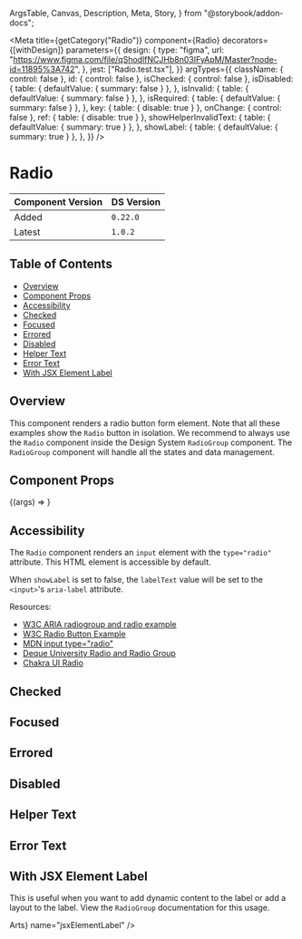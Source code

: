   ArgsTable,
  Canvas,
  Description,
  Meta,
  Story,
} from "@storybook/addon-docs";


<Meta
  title={getCategory("Radio")}
  component={Radio}
  decorators={[withDesign]}
  parameters={{
    design: {
      type: "figma",
      url: "https://www.figma.com/file/qShodlfNCJHb8n03IFyApM/Master?node-id=11895%3A742",
    },
    jest: ["Radio.test.tsx"],
  }}
  argTypes={{
    className: { control: false },
    id: { control: false },
    isChecked: { control: false },
    isDisabled: {
      table: { defaultValue: { summary: false } },
    },
    isInvalid: {
      table: { defaultValue: { summary: false } },
    },
    isRequired: {
      table: { defaultValue: { summary: false } },
    },
    key: { table: { disable: true } },
    onChange: { control: false },
    ref: { table: { disable: true } },
    showHelperInvalidText: {
      table: { defaultValue: { summary: true } },
    },
    showLabel: {
      table: { defaultValue: { summary: true } },
    },
  }}
/>

# Radio

| Component Version | DS Version |
| ----------------- | ---------- |
| Added             | `0.22.0`   |
| Latest            | `1.0.2`    |

## Table of Contents

- [Overview](#overview)
- [Component Props](#component-props)
- [Accessibility](#accessibility)
- [Checked](#checked)
- [Focused](#focused)
- [Errored](#errored)
- [Disabled](#disabled)
- [Helper Text](#helper-text)
- [Error Text](#error-text)
- [With JSX Element Label](#with-jsx-element-label)

## Overview

<Description of={Radio} />

This component renders a radio button form element. Note that all these examples
show the `Radio` button in isolation. We recommend to always use the `Radio`
component inside the Design System `RadioGroup` component. The `RadioGroup`
component will handle all the states and data management.

## Component Props

<Canvas withToolbar>
  <Story
    name="Radio"
    args={{
      className: undefined,
      helperText: "This is the helper text!",
      id: "radio-id",
      invalidText: "This is the error text :(",
      isChecked: undefined,
      isDisabled: false,
      isInvalid: false,
      isRequired: false,
      labelText: "Test Label",
      name: "test_name",
      onChange: undefined,
      showHelperInvalidText: true,
      showLabel: true,
      value: "1",
    }}
  >
    {(args) => <Radio {...args} />}
  </Story>
</Canvas>

<ArgsTable story="Radio" />

## Accessibility

The `Radio` component renders an `input` element with the `type="radio"` attribute.
This HTML element is accessible by default.

When `showLabel` is set to false, the `labelText` value will be set to the
`<input>`'s `aria-label` attribute.

Resources:

- [W3C ARIA radiogroup and radio example](https://www.w3.org/TR/2016/WD-wai-aria-practices-1.1-20160317/examples/radio/radio.html)
- [W3C Radio Button Example](https://www.w3.org/TR/2017/WD-wai-aria-practices-1.1-20170628/examples/radio/radio-1/radio-1.html)
- [MDN input type="radio"](https://developer.mozilla.org/en-US/docs/Web/HTML/Element/input/radio)
- [Deque University Radio and Radio Group](https://dequeuniversity.com/library/aria/radio-and-radio-group)
- [Chakra UI Radio](https://chakra-ui.com/docs/components/form/radio)

## Checked

<Canvas>
  <DSProvider>
    <Radio labelText="I am checked" id="checked" isChecked value="1" />
  </DSProvider>
</Canvas>

## Focused

<Canvas>
  <DSProvider>
    <Radio
      id="focused"
      labelText="Click or tab to the Radio to see its focus state"
    />
  </DSProvider>
</Canvas>

## Errored

<Canvas>
  <DSProvider>
    <HStack>
      <Radio id="invalid" isInvalid labelText="I am in an error state" />
      <Radio
        id="invalid-checked"
        isInvalid
        isChecked
        labelText="I am checked in an error state"
      />
    </HStack>
  </DSProvider>
</Canvas>

## Disabled

<Canvas>
  <DSProvider>
    <HStack>
      <Radio id="disabled" isDisabled labelText="I am disabled" />
      <Radio
        id="disabled-checked"
        isDisabled
        isChecked
        labelText="I am checked and disabled"
      />
    </HStack>
  </DSProvider>
</Canvas>

## Helper Text

<Canvas>
  <DSProvider>
    <Radio
      helperText="I am the helper text for this Radio"
      id="help-text"
      labelText="I have helper text"
      name="testHelperText"
    />
  </DSProvider>
</Canvas>

## Error Text

<Canvas>
  <DSProvider>
    <Radio
      id="invalid-text"
      invalidText="I am the error text for this Radio"
      isInvalid
      labelText="I have error text"
      name="testErrorText"
    />
  </DSProvider>
</Canvas>

## With JSX Element Label

This is useful when you want to add dynamic content to the label or add
a layout to the label. View the `RadioGroup` documentation for this
usage.

<Canvas>
  <DSProvider>
    <Radio
      id="jsx-label"
      labelText={<span>Arts</span>}
      name="jsxElementLabel"
    />
  </DSProvider>
</Canvas>
